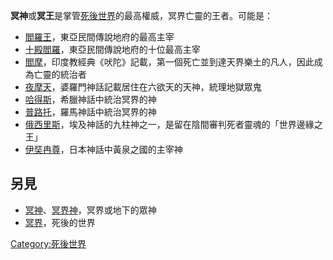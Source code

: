 {{about|掌管死後世界的最高權威|冥界的眾神|克托尼俄斯|死亡的擬人化身，引導死亡的使者|死神||冥王}}
{{Commons category|Underworld gods|冥神}}
'''冥神'''或'''冥王'''是掌管[[陰間|死後世界]]的最高權威，冥界亡靈的王者。可能是：

* [[閻羅王|閻羅王]]，東亞民間傳說地府的最高主宰
* [[十殿閻羅|十殿閻羅]]，東亞民間傳說地府的十位最高主宰
* [[閻摩|閻摩]]，印度教經典《吠陀》記載，第一個死亡並到達天界樂土的凡人，因此成為亡靈的統治者
* [[夜摩天|夜摩天]]，婆羅門神話記載居住在六欲天的天神，統理地獄眾鬼
* [[哈得斯|哈得斯]]，希臘神話中統治冥界的神
* [[普路托|普路托]]，羅馬神話中統治冥界的神
* [[俄西里斯|俄西里斯]]，埃及神話的九柱神之一，是留在陰間審判死者靈魂的「世界邊緣之王」
* [[伊奘冉尊|伊奘冉尊]]，日本神話中黃泉之國的主宰神

== 另見 ==
* [[克托尼俄斯|冥神]]、[[冥界神|冥界神]]，冥界或地下的眾神
* [[冥界|冥界]]，死後的世界

{{SIA}}

[[Category:死後世界|Category:死後世界]]
